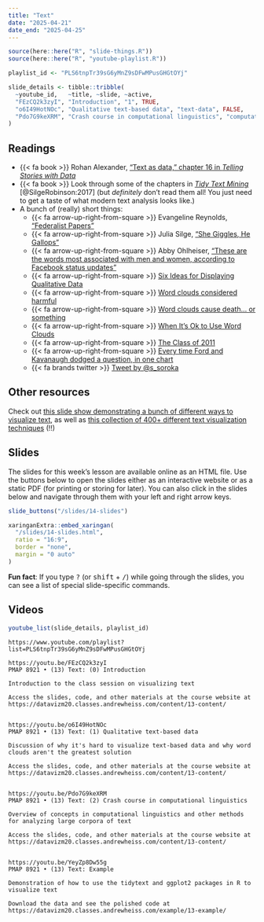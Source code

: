 ```yaml
---
title: "Text"
date: "2025-04-21"
date_end: "2025-04-25"
---
```


```r
source(here::here("R", "slide-things.R"))
source(here::here("R", "youtube-playlist.R"))

playlist_id <- "PLS6tnpTr39sG6yMnZ9sDFwMPusGHGtOYj"

slide_details <- tibble::tribble(
  ~youtube_id,   ~title, ~slide, ~active,
  "FEzCQ2k3zyI", "Introduction", "1", TRUE,
  "o6I49HotNOc", "Qualitative text-based data", "text-data", FALSE,
  "Pdo7G9keXRM", "Crash course in computational linguistics", "computational-linguistics", FALSE
)
```

## Readings

- {{< fa book >}} Rohan Alexander, ["Text as data," chapter 16 in *Telling Stories with Data*](https://tellingstorieswithdata.com/16-text.html)
- {{< fa book >}} Look through some of the chapters in [*Tidy Text Mining*](https://www.tidytextmining.com/) [@SilgeRobinson:2017] (but *definitely* don't read them all! You just need to get a taste of what modern text analysis looks like.)
- A bunch of (really) short things:
    - {{< fa arrow-up-right-from-square >}} Evangeline Reynolds, ["Federalist Papers"](https://evangelinereynolds.netlify.app/post/federalist-papers/)
    - {{< fa arrow-up-right-from-square >}} Julia Silge, ["She Giggles, He Gallops"](https://pudding.cool/2017/08/screen-direction/)
    - {{< fa arrow-up-right-from-square >}} Abby Ohlheiser, ["These are the words most associated with men and women, according to Facebook status updates"](https://www.washingtonpost.com/news/the-intersect/wp/2016/05/28/these-are-the-words-most-associated-with-men-and-women-according-to-facebook-status-updates/)
    - {{< fa arrow-up-right-from-square >}} [Six Ideas for Displaying Qualitative Data](http://annkemery.com/qual-dataviz/)
    - {{< fa arrow-up-right-from-square >}} [Word clouds considered harmful](http://www.niemanlab.org/2011/10/word-clouds-considered-harmful/)
    - {{< fa arrow-up-right-from-square >}} [Word clouds cause death… or something](https://flowingdata.com/2011/10/18/word-clouds-cause-death-or-something/)
    - {{< fa arrow-up-right-from-square >}} [When It's Ok to Use Word Clouds](https://web.archive.org/web/20221001015232/https://www.vis4.net/blog/2015/01/when-its-ok-to-use-word-clouds/)
    - {{< fa arrow-up-right-from-square >}} [The Class of 2011](http://www.nytimes.com/interactive/2011/06/10/education/commencement-speeches-graphic.html)
    - {{< fa arrow-up-right-from-square >}} [Every time Ford and Kavanaugh dodged a question, in one chart](https://www.vox.com/policy-and-politics/2018/9/28/17914308/kavanaugh-ford-question-dodge-hearing-chart)
    - {{< fa brands twitter >}} [Tweet by \@s_soroka](https://twitter.com/s_soroka/status/907941270735278085)


## Other resources

Check out [this slide show demonstrating a bunch of different ways to visualize text](https://bocoup.github.io/text-vis-ovc/24-text-vis-examples/slides.html), as well as [this collection of 400+ different text visualization techniques](https://textvis.lnu.se/) (!!)

## Slides

The slides for this week's lesson are available online as an HTML file. Use the buttons below to open the slides either as an interactive website or as a static PDF (for printing or storing for later). You can also click in the slides below and navigate through them with your left and right arrow keys.

```r
slide_buttons("/slides/14-slides")

xaringanExtra::embed_xaringan(
  "/slides/14-slides.html",
  ratio = "16:9",
  border = "none",
  margin = "0 auto"
)
```

:::{.callout-tip}
**Fun fact**: If you type <kbd>?</kbd> (or <kbd>shift</kbd> + <kbd>/</kbd>) while going through the slides, you can see a list of special slide-specific commands.
:::


## Videos

```r
youtube_list(slide_details, playlist_id)
```


```cat
https://www.youtube.com/playlist?list=PLS6tnpTr39sG6yMnZ9sDFwMPusGHGtOYj

https://youtu.be/FEzCQ2k3zyI
PMAP 8921 • (13) Text: (0) Introduction

Introduction to the class session on visualizing text

Access the slides, code, and other materials at the course website at https://datavizm20.classes.andrewheiss.com/content/13-content/


https://youtu.be/o6I49HotNOc
PMAP 8921 • (13) Text: (1) Qualitative text-based data

Discussion of why it's hard to visualize text-based data and why word clouds aren't the greatest solution

Access the slides, code, and other materials at the course website at https://datavizm20.classes.andrewheiss.com/content/13-content/

  
https://youtu.be/Pdo7G9keXRM
PMAP 8921 • (13) Text: (2) Crash course in computational linguistics

Overview of concepts in computational linguistics and other methods for analyzing large corpora of text

Access the slides, code, and other materials at the course website at https://datavizm20.classes.andrewheiss.com/content/13-content/
  

https://youtu.be/YeyZp8Dw55g
PMAP 8921 • (13) Text: Example

Demonstration of how to use the tidytext and ggplot2 packages in R to visualize text

Download the data and see the polished code at https://datavizm20.classes.andrewheiss.com/example/13-example/
```

